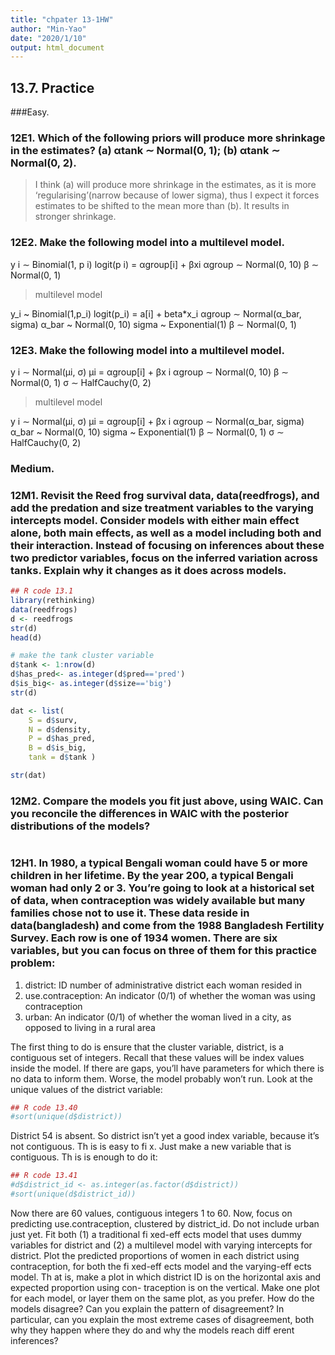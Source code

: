```yaml
---
title: "chpater 13-1HW"
author: "Min-Yao"
date: "2020/1/10"
output: html_document
---
```


## 13.7. Practice

###Easy.

### 12E1. Which of the following priors will produce more shrinkage in the estimates? (a) αtank ∼ Normal(0, 1); (b) αtank ∼ Normal(0, 2).

> I think (a) will produce more shrinkage in the estimates, as it is more 'regularising'(narrow because of lower sigma), thus I expect it forces estimates to be shifted to the mean more than (b). It results in stronger shrinkage.

### 12E2. Make the following model into a multilevel model.
y i ∼ Binomial(1, p i)
logit(p i) = αgroup[i] + βxi
αgroup ∼ Normal(0, 10)
β ∼ Normal(0, 1)

> multilevel model

y_i ~ Binomial(1,p_i)
logit(p_i) = a[i] + beta*x_i
αgroup ∼ Normal(α_bar, sigma)
α_bar ~ Normal(0, 10)
sigma ~ Exponential(1)
β ∼ Normal(0, 1)

### 12E3. Make the following model into a multilevel model.
y i ∼ Normal(µi, σ)
µi = αgroup[i] + βx i
αgroup ∼ Normal(0, 10)
β ∼ Normal(0, 1)
σ ∼ HalfCauchy(0, 2)

> multilevel model

y i ∼ Normal(µi, σ)
µi = αgroup[i] + βx i
αgroup ∼ Normal(α_bar, sigma)
α_bar ~ Normal(0, 10)
sigma ~ Exponential(1)
β ∼ Normal(0, 1)
σ ∼ HalfCauchy(0, 2)

### Medium.

### 12M1. Revisit the Reed frog survival data, data(reedfrogs), and add the predation and size treatment variables to the varying intercepts model. Consider models with either main effect alone, both main effects, as well as a model including both and their interaction. Instead of focusing on inferences about these two predictor variables, focus on the inferred variation across tanks. Explain why it changes as it does across models.

```r
## R code 13.1
library(rethinking)
data(reedfrogs)
d <- reedfrogs
str(d)
head(d)
```

```r
# make the tank cluster variable
d$tank <- 1:nrow(d)
d$has_pred<- as.integer(d$pred=='pred')
d$is_big<- as.integer(d$size=='big')
str(d)

dat <- list(
    S = d$surv,
    N = d$density,
    P = d$has_pred,
    B = d$is_big,
    tank = d$tank )

str(dat)
```


### 12M2. Compare the models you fit just above, using WAIC. Can you reconcile the differences in WAIC with the posterior distributions of the models?

```r

```


### 12H1. In 1980, a typical Bengali woman could have 5 or more children in her lifetime. By the year 200, a typical Bengali woman had only 2 or 3. You’re going to look at a historical set of data, when contraception was widely available but many families chose not to use it. These data reside in data(bangladesh) and come from the 1988 Bangladesh Fertility Survey. Each row is one of 1934 women. There are six variables, but you can focus on three of them for this practice problem:

(1) district: ID number of administrative district each woman resided in
(2) use.contraception: An indicator (0/1) of whether the woman was using contraception
(3) urban: An indicator (0/1) of whether the woman lived in a city, as opposed to living in a
rural area

The first thing to do is ensure that the cluster variable, district, is a contiguous set of integers. Recall that these values will be index values inside the model. If there are gaps, you’ll have parameters for which there is no data to inform them. Worse, the model probably won’t run. Look at the unique values of the district variable:
```r
## R code 13.40
#sort(unique(d$district))
```

District 54 is absent. So district isn’t yet a good index variable, because it’s not contiguous. Th is is
easy to fi x. Just make a new variable that is contiguous. Th is is enough to do it:
```r
## R code 13.41
#d$district_id <- as.integer(as.factor(d$district))
#sort(unique(d$district_id))
```

Now there are 60 values, contiguous integers 1 to 60.
Now, focus on predicting use.contraception, clustered by district_id. Do not include
urban just yet. Fit both (1) a traditional fi xed-eff ects model that uses dummy variables for district and
(2) a multilevel model with varying intercepts for district. Plot the predicted proportions of women
in each district using contraception, for both the fi xed-eff ects model and the varying-eff ects model.
Th at is, make a plot in which district ID is on the horizontal axis and expected proportion using con-
traception is on the vertical. Make one plot for each model, or layer them on the same plot, as you
prefer. How do the models disagree? Can you explain the pattern of disagreement? In particular, can
you explain the most extreme cases of disagreement, both why they happen where they do and why
the models reach diff erent inferences?